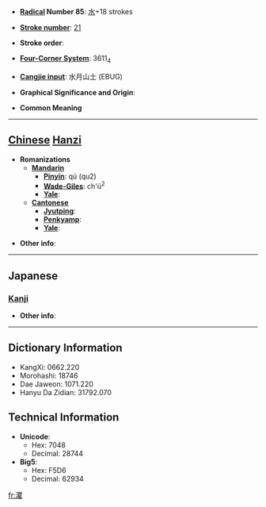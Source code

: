 * '''[[Wiktionary:Chinese radical index| Radical]] Number 85''': [[Wiktionary:Chinese radical index 水|水]]+18 strokes

* '''[[Wiktionary:Chinese total strokes index|Stroke number]]''': [[Wiktionary:Chinese total strokes index 21|21]]

* '''Stroke order''': 

* '''[[Wiktionary:Chinese four corner index|Four-Corner System]]''': 3611<sub>4</sub>

* '''[[Wiktionary:Chinese Cangjie index|Cangjie input]]''': 水月山土 (EBUG)

* '''Graphical Significance and Origin''': 

* '''Common Meaning'''

----

== [[Chinese]] [[Hanzi]] ==

* '''Romanizations'''
** '''[[Mandarin]]'''
*** '''[[Pinyin]]''': qú (qu2)
*** '''[[Wade-Giles]]''': ch'ü<sup>2</sup>
*** '''[[Yale]]''': 
** '''[[Cantonese]]'''
*** '''[[Jyutping]]''':
*** '''[[Penkyamp]]''': 
*** '''[[Yale]]''': 

* '''Other info''': 

----

==Japanese==
===[[Kanji]]===
{{kanji|on readings=[[く]] (ku), [[ぐ]] (gu)
|kun readings=
}}

* '''Other info''':  

----

== Dictionary Information ==

* KangXi: 0662.220
* Morohashi: 18746
* Dae Jaweon: 1071.220
* Hanyu Da Zidian: 31792.070

== Technical Information ==

* '''Unicode''':
** Hex: 7048
** Decimal: 28744
* '''Big5''':
** Hex: F5D6
** Decimal: 62934

[[fr:灈]]